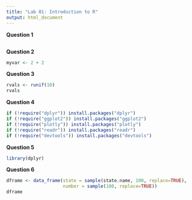 ```yaml
---
title: "Lab 01: Introduction to R"
output: html_document
---
```


**Question 1**

```r

```

**Question 2**

```r
myvar <- 2 + 2
```

**Question 3**

```r
rvals <- runif(10)
rvals
```

**Question 4**

```r
if (!require("dplyr")) install.packages("dplyr")
if (!require("ggplot2")) install.packages("ggplot2")
if (!require("plotly")) install.packages("plotly")
if (!require("readr")) install.packages("readr")
if (!require("devtools")) install.packages("devtools")
```

**Question 5**

```r
library(dplyr)
```

**Question 6**

```r
dframe <- data_frame(state = sample(state.name, 100, replace=TRUE),
                     number = sample(100, replace=TRUE))
dframe
```




